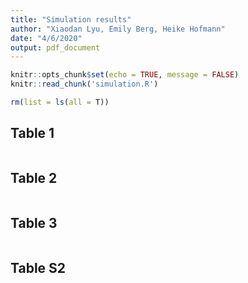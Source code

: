 ```yaml
---
title: "Simulation results"
author: "Xiaodan Lyu, Emily Berg, Heike Hofmann"
date: "4/6/2020"
output: pdf_document
---
```


```r
knitr::opts_chunk$set(echo = TRUE, message = FALSE)
knitr::read_chunk('simulation.R')
```

```r
rm(list = ls(all = T))
```

## Table 1

```r
```

## Table 2

```r
```

## Table 3

```r
```

## Table S2

```r
```
